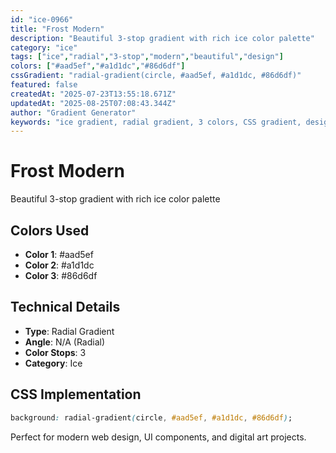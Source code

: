 ```yaml
---
id: "ice-0966"
title: "Frost Modern"
description: "Beautiful 3-stop gradient with rich ice color palette"
category: "ice"
tags: ["ice","radial","3-stop","modern","beautiful","design"]
colors: ["#aad5ef","#a1d1dc","#86d6df"]
cssGradient: "radial-gradient(circle, #aad5ef, #a1d1dc, #86d6df)"
featured: false
createdAt: "2025-07-23T13:55:18.671Z"
updatedAt: "2025-08-25T07:08:43.344Z"
author: "Gradient Generator"
keywords: "ice gradient, radial gradient, 3 colors, CSS gradient, design, #aad5ef, #a1d1dc, #86d6df"
---
```


# Frost Modern

Beautiful 3-stop gradient with rich ice color palette

## Colors Used
- **Color 1**: #aad5ef
- **Color 2**: #a1d1dc
- **Color 3**: #86d6df

## Technical Details
- **Type**: Radial Gradient
- **Angle**: N/A (Radial)
- **Color Stops**: 3
- **Category**: Ice

## CSS Implementation
```css
background: radial-gradient(circle, #aad5ef, #a1d1dc, #86d6df);
```

Perfect for modern web design, UI components, and digital art projects.
